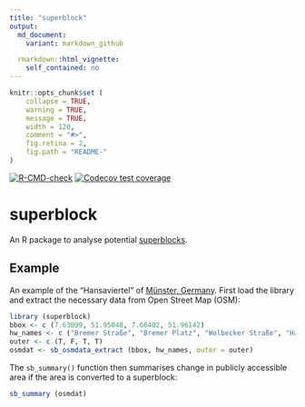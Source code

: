 ```yaml
---
title: "superblock"
output:
  md_document:
    variant: markdown_github

  rmarkdown::html_vignette:
    self_contained: no
---
```


<!-- README.md is generated from README.Rmd. Please edit that file -->

```r
knitr::opts_chunk$set (
    collapse = TRUE,
    warning = TRUE,
    message = TRUE,
    width = 120,
    comment = "#>",
    fig.retina = 2,
    fig.path = "README-"
)
```

[![R-CMD-check](https://github.com/UrbanAnalyst/superblock/actions/workflows/R-CMD-check.yaml/badge.svg)](https://github.com/UrbanAnalyst/superblock/actions/workflows/R-CMD-check.yaml)
[![Codecov test coverage](https://codecov.io/gh/UrbanAnalyst/superblock/graph/badge.svg)](https://app.codecov.io/gh/UrbanAnalyst/superblock)


# superblock

An R package to analyse potential [superblocks](https://doi.org/10.1016%2Fj.cities.2024.105609).

## Example

An example of the "Hansaviertel" of [Münster,
Germany](https://www.openstreetmap.org/#map=17/51.955569/7.639795). First load
the library and extract the necessary data from Open Street Map (OSM):

```r
library (superblock)
bbox <- c (7.63099, 51.95048, 7.66402, 51.96142)
hw_names <- c ("Bremer Straße", "Bremer Platz", "Wolbecker Straße", "Hansaring")
outer <- c (T, F, T, T)
osmdat <- sb_osmdata_extract (bbox, hw_names, outer = outer)
```

The `sb_summary()` function then summarises change in publicly accessible area if
the area is converted to a superblock:

```r
sb_summary (osmdat)
```
